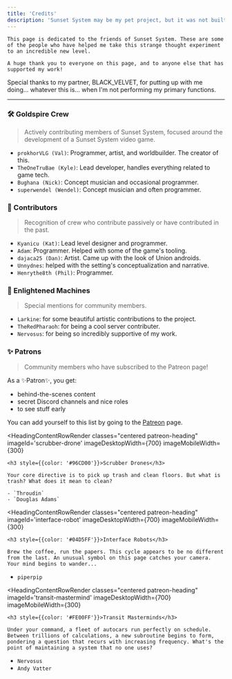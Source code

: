 ```yaml
---
title: 'Credits'
description: 'Sunset System may be my pet project, but it was not built alone!'
---
```


    This page is dedicated to the friends of Sunset System. These are some of the people who have helped me take this strange thought experiment to an incredible new level.

    A huge thank you to everyone on this page, and to anyone else that has supported my work!

<QuoteContentRowRender author={AuthorUniserve} >
    Special thanks to my partner, BLACK_VELVET, for putting up with me doing... whatever this is... when I'm not performing my primary functions.
</QuoteContentRowRender>

---

### 🛠️ Goldspire Crew
> Actively contributing members of Sunset System, focused around the development of a Sunset System video game.

- `prokhorVLG (Val)`: Programmer, artist, and worldbuilder. The creator of this.
- `TheOneTruBae (Kyle)`: Lead developer, handles everything related to game tech.
- `Bughana (Nick)`: Concept musician and occasional programmer.
- `superwendel (Wendel)`: Concept musician and often programmer.

### 💽 Contributors
> Recognition of crew who contribute passively or have contributed in the past.

- `Kyanicu (Kat)`: Lead level designer and programmer.
- `Adam`: Programmer. Helped with some of the game's tooling.
- `dajaca25 (Dan)`: Artist. Came up with the look of Union androids.
- `Unnydnes`: helped with the setting's conceptualization and narrative.
- `Henrythe8th (Phil)`: Programmer.

### 🧠 Enlightened Machines
> Special mentions for community members.

- `Larkine`: for some beautiful artistic contributions to the project.
- `TheRedPharaoh`: for being a cool server contributer.
- `Nervosus`: for being so incredibly supportive of my work.

### ✨ Patrons
> Community members who have subscribed to the Patreon page!

As a ✨Patron✨, you get:

- behind-the-scenes content
- secret Discord channels and nice roles
- to see stuff early

You can add yourself to this list by going to the [<FontAwesomeIcon icon={faPatreon} /> Patreon](https://www.patreon.com/prokhorVLG) page.

<HeadingContentRowRender 
    classes="centered patreon-heading" 
    imageId='scrubber-drone' 
    imageDesktopWidth={700} 
    imageMobileWidth={300} 
>
    <h3 style={{color: '#96CD00'}}>Scrubber Drones</h3>
    
    Your core directive is to pick up trash and clean floors. But what is trash? What does it mean to clean?
</HeadingContentRowRender>

    - `Throudin`
    - `Douglas Adams`

<HeadingContentRowRender 
    classes="centered patreon-heading" 
    imageId='interface-robot' 
    imageDesktopWidth={700} 
    imageMobileWidth={300} 
>
    <h3 style={{color: '#04D5FF'}}>Interface Robots</h3>
    
    Brew the coffee, run the papers. This cycle appears to be no different from the last. An unusual symbol on this page catches your camera. Your mind begins to wander...
</HeadingContentRowRender>
    
- `piperpip`

<HeadingContentRowRender 
    classes="centered patreon-heading" 
    imageId='transit-mastermind' 
    imageDesktopWidth={700} 
    imageMobileWidth={300} 
>
    <h3 style={{color: '#FE00FF'}}>Transit Masterminds</h3>

    Under your command, a fleet of autocars run perfectly on schedule. Between trillions of calculations, a new subroutine begins to form, pondering a question that recurs with increasing frequency. What's the point of maintaining a system that no one uses?
</HeadingContentRowRender>

- `Nervosus`
- `Andy Vatter`